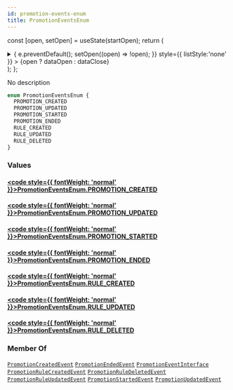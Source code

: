 ```yaml
---
id: promotion-events-enum
title: PromotionEventsEnum
---
```






const [open, setOpen] = useState(startOpen);
return (
<details {...(open ? { open: true } : {})} className="details" style={{ border:'none', boxShadow:'none', background:'var(--ifm-background-color)' }}>
<summary
onClick={(e) => {
e.preventDefault();
setOpen((open) => !open);
}}
style={{ listStyle:'none' }} >
{open ? dataOpen : dataClose}
</summary>
{open && children}
</details>
);
};

No description

```graphql
enum PromotionEventsEnum {
  PROMOTION_CREATED
  PROMOTION_UPDATED
  PROMOTION_STARTED
  PROMOTION_ENDED
  RULE_CREATED
  RULE_UPDATED
  RULE_DELETED
}
```

### Values

#### [<code style={{ fontWeight: 'normal' }}>PromotionEventsEnum.<b>PROMOTION_CREATED</b></code>](#)

#### [<code style={{ fontWeight: 'normal' }}>PromotionEventsEnum.<b>PROMOTION_UPDATED</b></code>](#)

#### [<code style={{ fontWeight: 'normal' }}>PromotionEventsEnum.<b>PROMOTION_STARTED</b></code>](#)

#### [<code style={{ fontWeight: 'normal' }}>PromotionEventsEnum.<b>PROMOTION_ENDED</b></code>](#)

#### [<code style={{ fontWeight: 'normal' }}>PromotionEventsEnum.<b>RULE_CREATED</b></code>](#)

#### [<code style={{ fontWeight: 'normal' }}>PromotionEventsEnum.<b>RULE_UPDATED</b></code>](#)

#### [<code style={{ fontWeight: 'normal' }}>PromotionEventsEnum.<b>RULE_DELETED</b></code>](#)

### Member Of

[`PromotionCreatedEvent`](../../../api-reference/discounts/objects/promotion-created-event.mdx) <Badge class="badge badge--secondary" text="object"/><Bullet />[`PromotionEndedEvent`](../../../api-reference/discounts/objects/promotion-ended-event.mdx) <Badge class="badge badge--secondary" text="object"/><Bullet />[`PromotionEventInterface`](../../../api-reference/miscellaneous/interfaces/promotion-event-interface.mdx) <Badge class="badge badge--secondary" text="interface"/><Bullet />[`PromotionRuleCreatedEvent`](../../../api-reference/discounts/objects/promotion-rule-created-event.mdx) <Badge class="badge badge--secondary" text="object"/><Bullet />[`PromotionRuleDeletedEvent`](../../../api-reference/discounts/objects/promotion-rule-deleted-event.mdx) <Badge class="badge badge--secondary" text="object"/><Bullet />[`PromotionRuleUpdatedEvent`](../../../api-reference/discounts/objects/promotion-rule-updated-event.mdx) <Badge class="badge badge--secondary" text="object"/><Bullet />[`PromotionStartedEvent`](../../../api-reference/discounts/objects/promotion-started-event.mdx) <Badge class="badge badge--secondary" text="object"/><Bullet />[`PromotionUpdatedEvent`](../../../api-reference/discounts/objects/promotion-updated-event.mdx) <Badge class="badge badge--secondary" text="object"/>
